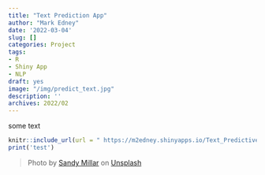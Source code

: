 ```yaml
---
title: "Text Prediction App"
author: "Mark Edney"
date: '2022-03-04'
slug: []
categories: Project
tags:
- R
- Shiny App
- NLP
draft: yes
image: "/img/predict_text.jpg"
description: ''
archives: 2022/02
---
```

 some text


```r
knitr::include_url(url = " https://m2edney.shinyapps.io/Text_Predictive_Model/?_ga=2.105454339.129590181.1646962570-1341333380.1645206372")
print('test')
```

> Photo by [Sandy Millar](https://unsplash.com/@sandym10?utm_source=unsplash&utm_medium=referral&utm_content=creditCopyText) on [Unsplash](https://unsplash.com/s/photos/predictive-text?utm_source=unsplash&utm_medium=referral&utm_content=creditCopyText)
